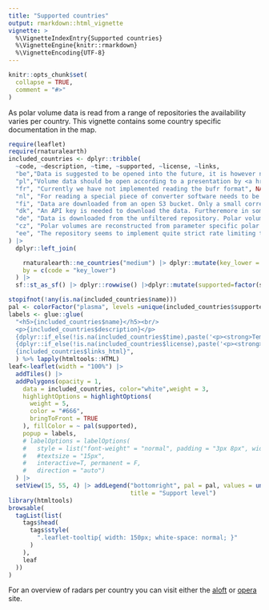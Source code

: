 ```yaml
---
title: "Supported countries"
output: rmarkdown::html_vignette
vignette: >
  %\VignetteIndexEntry{Supported countries}
  %\VignetteEngine{knitr::rmarkdown}
  %\VignetteEncoding{UTF-8}
---
```


```r
knitr::opts_chunk$set(
  collapse = TRUE,
  comment = "#>"
)
```

As polar volume data is read from a range of repositories the availability varies per country. This vignette contains some country specific documentation in the map. 

```r
require(leaflet)
require(rnaturalearth)
included_countries <- dplyr::tribble(
  ~code, ~description, ~time, ~supported, ~license, ~links,
  "be","Data is suggested to be opened into the future, it is however not yet accessible.",NA,"Information",NA,c("More info"="https://opendata.meteo.be/geonetwork/srv/eng/catalog.search#/metadata/RMI_DATASET_JABBEKE_VOLUME"),
  "pl","Volume data should be open according to a presentation by <a href='https://poster.easyabstract.it/ERAD2024/abstract/15550/161/884'>Groenemeijer et al</a> at erad2024. However no link is known by the authors of the package up to now.",NA,"Information",NA, list(),
  "fr", "Currently we have not implemented reading the bufr format", NA, "Not implemented",NA, list(),
  "nl", "For reading a special piece of converter software needs to be available. Furthermore for large datasets it might be advantagious to create a personal API key.", NA, "Readable","CC BY 4.0<sup> <a href='https://dataplatform.knmi.nl/dataset/radar-volume-full-herwijnen-1-0'>1</a>, <a href='https://dataplatform.knmi.nl/dataset/radar-volume-denhelder-2-0'>2</a></sup>", list(),
  "fi", "Data are downloaded from an open S3 bucket. Only a small correction to the `hdf5` file is needed to read the files.", NA, "Readable","CC BY 4.0<sup> <a href='https://en.ilmatieteenlaitos.fi/radar-data-on-aws-s3'>1</a></sup>", c('Data Documentation'='https://en.ilmatieteenlaitos.fi/radar-data-on-aws-s3'),
  "dk", "An API key is needed to download the data. Furtheremore in some cases the RHOHV parameter does not seem to reach 1.", "Only the last 6 months", "Readable",NA, c("Data description"="https://opendatadocs.dmi.govcloud.dk/Data/Radar_Data","API description"="https://opendatadocs.dmi.govcloud.dk/en/APIs/Radar_Data_API","Getting a API key"="https://opendatadocs.dmi.govcloud.dk/en/Authentication"),
  "de", "Data is downloaded from the unfiltered repository. Polar volumes are reconstructed from separate parameters", "Only the last three days", "Readable",NA, c("Data documentation"="https://www.dwd.de/EN/ourservices/radar_products/radar_products.html"),
  "cz", "Polar volumes are reconstructed from parameter specific polar volumes", "The last three days are available", "Readable",NA, c('Data description'='https://opendata.chmi.cz/meteorology/weather/radar/radar_description_en.pdf'),
  "ee", "The repository seems to implement quite strict rate limiting therefore retries are implemented. However the http error 429 is still frequently returned.", NA, "Readable",NA, c("Data"="https://avaandmed.keskkonnaportaal.ee/dhs/Active/documentList.aspx?ViewId=b92201f4-8b48-4d3a-b410-30c8ce4016d5")
) |>
  dplyr::left_join(

    rnaturalearth::ne_countries("medium") |> dplyr::mutate(key_lower = tolower(iso_a2_eh)),
    by = c(code = "key_lower")
  ) |>
  sf::st_as_sf() |> dplyr::rowwise() |>dplyr::mutate(supported=factor(supported),links_html=dplyr::if_else(length(links)==0,'',paste("<p><strong>Links: </strong><ul>",paste0("<li><a href='",links,"'>",names(links),"</a></li>", collapse = ""),"</ul></p>")))

stopifnot(!any(is.na(included_countries$name)))
pal <- colorFactor("plasma", levels =unique(included_countries$supported) )
labels <- glue::glue(
  "<h5>{included_countries$name}</h5><br/>
  <p>{included_countries$description}</p>
  {dplyr::if_else(!is.na(included_countries$time),paste('<p><strong>Temporal restrictions:</strong>',included_countries$time,'</p>'),'')}
  {dplyr::if_else(!is.na(included_countries$license),paste('<p><strong>License:</strong>',included_countries$license,'</p>'),'')}
  {included_countries$links_html}",
  ) %>% lapply(htmltools::HTML)
leaf<-leaflet(width = "100%") |>
  addTiles() |>
  addPolygons(opacity = 1,
    data = included_countries, color="white",weight = 3,
    highlightOptions = highlightOptions(
      weight = 5,
      color = "#666",
      bringToFront = TRUE
    ), fillColor = ~ pal(supported),
    popup = labels,
    # labelOptions = labelOptions(
    #   style = list("font-weight" = "normal", padding = "3px 8px", width="250px",    "white-space"="normal"),
    #   #textsize = "15px", 
    #   interactive=T, permanent = F,
    #   direction = "auto")
  ) |>
  setView(15, 55, 4) |> addLegend("bottomright", pal = pal, values = unique(included_countries$supported),
                                  title = "Support level") 
library(htmltools)
browsable(
  tagList(list(
    tags$head(
      tags$style(
        ".leaflet-tooltip{ width: 150px; white-space: normal; }"
      )
    ),
    leaf
  ))
)
```


For an overview of radars per country you can visit either the [aloft](https://aloftdata.eu/radars/) or [opera](https://www.eumetnet.eu/wp-content/themes/aeron-child/observations-programme/current-activities/opera/database/OPERA_Database/index.html) site.
